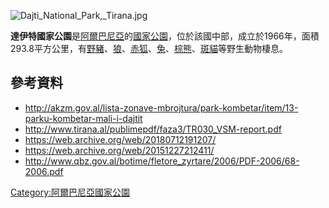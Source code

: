 [[Image:Dajti_National_Park,_Tirana.jpg|right]]
{{coords|41|21|57|N|19|55|32|E|display=title}}

'''達伊特國家公園'''是[[阿爾巴尼亞|阿爾巴尼亞]]的[[國家公園|國家公園]]，位於該國中部，成立於1966年，面積293.8平方公里，有[[野豬|野豬]]、[[狼|狼]]、[[赤狐|赤狐]]、[[兔|兔]]、[[棕熊|棕熊]]、[[斑貓|斑貓]]等野生動物棲息。

==參考資料==
* http://akzm.gov.al/lista-zonave-mbrojtura/park-kombetar/item/13-parku-kombetar-mali-i-dajtit
* http://www.tirana.al/publimepdf/faza3/TR030_VSM-report.pdf
* https://web.archive.org/web/20180712191207/
* https://web.archive.org/web/20151227212411/
* http://www.qbz.gov.al/botime/fletore_zyrtare/2006/PDF-2006/68-2006.pdf

{{Albania-geo-stub}}
[[Category:阿爾巴尼亞國家公園|Category:阿爾巴尼亞國家公園]]